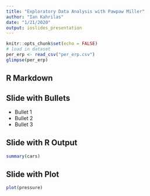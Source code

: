 ```yaml
---
title: "Exploratory Data Analysis with Pawpaw Miller"
author: "Ian Kahrilas"
date: "1/21/2020"
output: ioslides_presentation
---
```


```r
knitr::opts_chunk$set(echo = FALSE)
# load in dataset
per_erp <- read_csv("per_erp.csv")
glimpse(per_erp)
```

## R Markdown


## Slide with Bullets

- Bullet 1
- Bullet 2
- Bullet 3

## Slide with R Output

```r
summary(cars)
```

## Slide with Plot

```r
plot(pressure)
```

